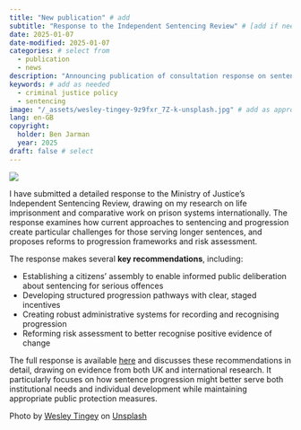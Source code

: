 ```yaml
---
title: "New publication" # add
subtitle: "Response to the Independent Sentencing Review" # [add if needed]
date: 2025-01-07
date-modified: 2025-01-07
categories: # select from
  - publication
  - news
description: "Announcing publication of consultation response on sentencing" # add
keywords: # add as needed
  - criminal justice policy
  - sentencing
image: "/_assets/wesley-tingey-9z9fxr_7Z-k-unsplash.jpg" # add as appropriate
lang: en-GB
copyright:
  holder: Ben Jarman
  year: 2025
draft: false # select
---
```


![]({{< meta image >}})

I have submitted a detailed response to the Ministry of Justice's Independent Sentencing Review, drawing on my research on life imprisonment and comparative work on prison systems internationally. The response examines how current approaches to sentencing and progression create particular challenges for those serving longer sentences, and proposes reforms to progression frameworks and risk assessment.

The response makes several **key recommendations**, including:

- Establishing a citizens' assembly to enable informed public deliberation about sentencing for serious offences
- Developing structured progression pathways with clear, staged incentives
- Creating robust administrative systems for recording and recognising progression
- Reforming risk assessment to better recognise positive evidence of change

The full response is available [here](/publications/jarmanIndependentSentencingReview2025.qmd) and discusses these recommendations in detail, drawing on evidence from both UK and international research. It particularly focuses on how sentence progression might better serve both institutional needs and individual development while maintaining appropriate public protection measures.

::: {.callout-note}
Photo by <a href="https://unsplash.com/@wesleyphotography?utm_content=creditCopyText&utm_medium=referral&utm_source=unsplash">Wesley Tingey</a> on <a href="https://unsplash.com/photos/brown-mallet-on-gray-wooden-surface-9z9fxr_7Z-k?utm_content=creditCopyText&utm_medium=referral&utm_source=unsplash">Unsplash</a>
:::